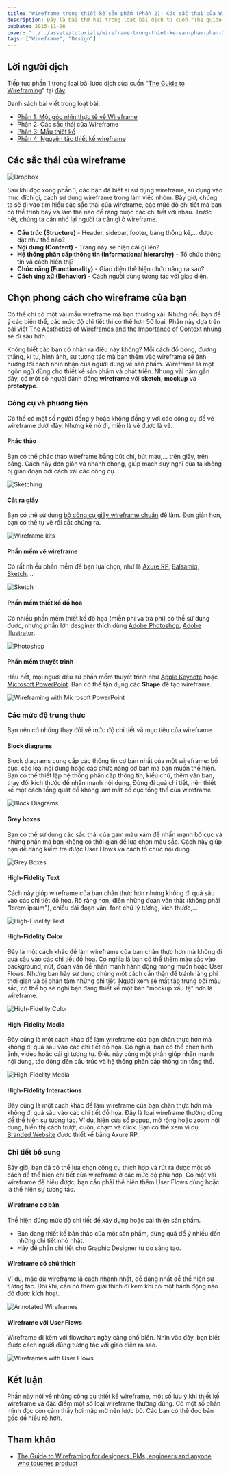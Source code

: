 ```yaml
---
title: "Wireframe trong thiết kế sản phẩm (Phần 2): Các sắc thái của Wireframe"
description: Đây là bài thứ hai trong loạt bài dịch từ cuốn "The guide to wireframing". Phần này đề cập đến những công cụ thiết kế wireframe, một số lưu ý khi thiết kế wireframe và đặc điểm một số loại wireframe thường dùng.
pubDate: 2015-11-26
cover: "../../assets/tutorials/wireframe-trong-thiet-ke-san-pham-phan-2/sketching.jpg"
tags: ["Wireframe", "Design"]
---
```


## Lời người dịch

Tiếp tục phần 1 trong loại bài lược dịch của cuốn "[The Guide to Wireframing](http://studio.uxpin.com/ebooks/guide-to-wireframing/)" tại [đây](http://vhnam.github.io/blog/wireframe-trong-thiet-ke-san-pham-phan-1/).

Danh sách bài viết trong loạt bài:

- [Phần 1: Một góc nhìn thực tế về Wireframe](https://vhnam.github.io/tutorials/wireframe-trong-thiet-ke-san-pham-phan-1)
- Phần 2: Các sắc thái của Wireframe
- [Phần 3: Mẫu thiết kế](https://vhnam.github.io/tutorials/wireframe-trong-thiet-ke-san-pham-phan-3)
- [Phần 4: Nguyên tắc thiết kế wireframe](https://vhnam.github.io/tutorials/wireframe-trong-thiet-ke-san-pham-phan-4)

## Các sắc thái của wireframe

![Dropbox](../../assets/tutorials/wireframe-trong-thiet-ke-san-pham-phan-2/dropbox.png)

Sau khi đọc xong phần 1, các bạn đã biết ai sử dụng wireframe, sử dụng vào mục đích gì, cách sử dụng wireframe trong làm việc nhóm. Bây giờ, chúng ta sẽ đi vào tìm hiểu các sắc thái của wireframe, các mức độ chi tiết mà bạn có thể trình bày và làm thế nào để ràng buộc các chi tiết với nhau. Trước hết, chúng ta cần nhớ lại người ta cần gì ở wireframe.

- **Cấu trúc (Structure)** - Header, sidebar, footer, bảng thống kê,... được đặt như thế nào?
- **Nội dung (Content)** - Trang này sẽ hiện cái gì lên?
- **Hệ thống phân cấp thông tin (Informational hierarchy)** - Tổ chức thông tin và cách hiển thị?
- **Chức năng (Functionality)** - Giao diện thể hiện chức năng ra sao?
- **Cách ứng xử (Behavior)** - Cách người dùng tương tác với giao diện.

## Chọn phong cách cho wireframe của bạn

Có thể chỉ có một vài mẫu wireframe mà bạn thường xài. Nhưng nếu bạn để ý các biến thể, các mức độ chi tiết thì có thể hơn 50 loại. Phần này dựa trên bài viết [The Aesthetics of Wireframes and the Importance of Context](http://designmodo.com/aesthetics-wireframes-context/) nhưng sẽ đi sâu hơn.

Không biết các bạn có nhận ra điều này không? Mỗi cách đổ bóng, đường thẳng, kí tự, hình ảnh, sự tương tác mà bạn thêm vào wireframe sẽ ảnh hưởng tới cách nhìn nhận của người dùng về sản phẩm. Wireframe là một ngôn ngữ dùng cho thiết kế sản phẩm và phát triển. Nhưng vài năm gần đây, có một số người đánh đồng **wireframe** với **sketch**, **mockup** và **prototype**.

### Công cụ và phương tiện

Có thể có một số người đồng ý hoặc không đồng ý với các công cụ để vẽ wireframe dưới đây. Nhưng kệ nó đi, miễn là vẽ được là vẽ.

#### Phác thảo

Bạn có thể phác thảo wireframe bằng bút chì, bút màu,... trên giấy, trên bảng. Cách này đơn giản và nhanh chóng, giúp mạch suy nghĩ của ta không bị gián đoạn bởi cách xài các công cụ.

![Sketching](../../assets/tutorials/wireframe-trong-thiet-ke-san-pham-phan-2/sketching.jpg)

#### Cắt ra giấy

Bạn có thể sử dụng [bộ công cụ giấy wireframe chuẩn](https://www.uxpin.com/web-kit.html) để làm. Đơn giản hơn, bạn có thể tự vẽ rồi cắt chúng ra.

![Wireframe kits](../../assets/tutorials/wireframe-trong-thiet-ke-san-pham-phan-2/wireframe-kits.png)

#### Phần mềm vẽ wireframe

Có rất nhiều phần mềm để bạn lựa chọn, như là [Axure RP](http://www.axure.com/), [Balsamiq](https://balsamiq.com/), [Sketch](https://www.sketchapp.com/),...

![Sketch](../../assets/tutorials/wireframe-trong-thiet-ke-san-pham-phan-2/sketch.png)

#### Phần mềm thiết kế đồ họa

Có nhiều phần mềm thiết kế đồ họa (miễn phí và trả phí) có thể sử dụng được, nhưng phần lớn desginer thích dùng [Adobe Photoshop](http://www.adobe.com/products/photoshop.html), [Adobe Illustrator](http://www.adobe.com/products/illustrator.html).

![Photoshop](../../assets/tutorials/wireframe-trong-thiet-ke-san-pham-phan-2/photoshop-wireframe.jpg)

#### Phần mềm thuyết trình

Hầu hết, mọi người đều sử phần mềm thuyết trình như [Apple Keynote](http://www.apple.com/mac/keynote/) hoặc [Microsoft PowerPoint](https://products.office.com/en-us/powerpoint). Bạn có thể tận dụng các **Shape** để tạo wireframe.

![Wireframing with Microsoft PowerPoint](../../assets/tutorials/wireframe-trong-thiet-ke-san-pham-phan-2/wireframing-powerpoint.jpg)

### Các mức độ trung thực

Bạn nên có những thay đổi về mức độ chi tiết và mục tiêu của wireframe.

#### Block diagrams

Block diagrams cung cấp các thông tin cơ bản nhất của một wireframe: bố cục, các loại nội dung hoặc các chức năng cơ bản mà bạn muốn thể hiện. Bạn có thể thiết lập hệ thống phân cấp thông tin, kiểu chữ, thêm văn bản, thay đổi kích thước để nhấn mạnh nội dung. Đừng đi quá chi tiết, nên thiết kế một cách tổng quát để không làm mất bố cục tổng thể của wireframe.

![Block Diagrams](../../assets/tutorials/wireframe-trong-thiet-ke-san-pham-phan-2/block-diagrams.jpg)

#### Grey boxes

Bạn có thể sử dụng các sắc thái của gam màu xám để nhấn mạnh bố cục và những phần mà bạn không có thời gian để lựa chọn màu sắc. Cách này giúp bạn dễ dàng kiểm tra được User Flows và cách tổ chức nội dung.

![Grey Boxes](../../assets/tutorials/wireframe-trong-thiet-ke-san-pham-phan-2/grey-boxes.jpg)

#### High-Fidelity Text

Cách này giúp wireframe của bạn chân thực hơn nhưng không đi quá sâu vào các chi tiết đồ họa. Rõ ràng hơn, điền những đoạn văn thật (không phải "lorem ipsum"), chiều dài đoạn văn, font chữ lý tưởng, kích thước,...

![High-Fidelity Text](../../assets/tutorials/wireframe-trong-thiet-ke-san-pham-phan-2/high-fidelity-text.png)

#### High-Fidelity Color

Đây là một cách khác để làm wireframe của bạn chân thực hơn mà không đi quá sâu vào các chi tiết đồ họa. Có nghĩa là bạn có thể thêm màu sắc vào background, nút, đoạn văn để nhấn mạnh hành động mong muốn hoặc User Flows. Nhưng bạn hãy sử dụng chúng một cách cẩn thận để tránh lãng phí thời gian và bị phân tâm những chi tiết. Người xem sẽ mất tập trung bởi màu sắc, có thể họ sẽ nghĩ bạn đang thiết kế một bản "mockup xấu tệ" hơn là wireframe.

![High-Fidelity Color](../../assets/tutorials/wireframe-trong-thiet-ke-san-pham-phan-2/high-fidelity-color.png)

#### High-Fidelity Media

Đây cũng là một cách khác để làm wireframe của bạn chân thực hơn mà không đi quá sâu vào các chi tiết đồ họa. Có nghĩa, bạn có thể chèn hình ảnh, video hoặc cái gì tương tự. Điều này cũng một phần giúp nhấn mạnh nội dung, tác động đến cấu trúc và hệ thống phân cấp thông tin tổng thể.

![High-Fidelity Media](../../assets/tutorials/wireframe-trong-thiet-ke-san-pham-phan-2/high-fidelity-media.png)

#### High-Fidelity Interactions

Đây cũng là một cách khác để làm wireframe của bạn chân thực hơn mà không đi quá sâu vào các chi tiết đồ họa. Đây là loại wireframe thường dùng để thể hiện sự tương tác. Ví dụ, hiện cửa sổ popup, mở rộng hoặc zoom nội dung, hiển thị cách trượt, cuộn, chạm và click. Bạn có thể xem ví dụ [Branded Website](http://eyzgmj.axshare.com/) được thiết kế bằng Axure RP.

### Chi tiết bổ sung

Bây giờ, bạn đã có thể lựa chọn công cụ thích hợp và rút ra được một số cách để thể hiện chi tiết của wireframe ở các mức độ phù hợp. Có một vài wireframe để hiểu được, bạn cần phải thể hiện thêm User Flows dùng hoặc là thể hiện sự tương tác.

#### Wireframe cơ bản

Thể hiện đúng mức độ chi tiết để xây dựng hoặc cải thiện sản phẩm.

- Bạn đang thiết kế bản thảo của một sản phẩm, đừng quá để ý nhiều đến những chi tiết nhỏ nhặt.
- Hãy để phần chi tiết cho Graphic Designer tự do sáng tạo.

#### Wireframe có chú thích

Ví dụ, mặc dù wireframe là cách nhanh nhất, dễ dàng nhất để thể hiện sự tương tác. Đôi khi, cần có thêm giải thích đi kèm khi có một hành động nào đó được kích hoạt.

![Annotated Wireframes](../../assets/tutorials/wireframe-trong-thiet-ke-san-pham-phan-2/annotated-wireframes.jpg)

#### Wireframe với User Flows

Wireframe đi kèm với flowchart ngày càng phổ biến. Nhìn vào đây, bạn biết được cách người dùng tương tác với giao diện ra sao.

![Wireframes with User Flows](../../assets/tutorials/wireframe-trong-thiet-ke-san-pham-phan-2/wireframe-with-user-flows.jpg)

## Kết luận

Phần này nói về những công cụ thiết kế wireframe, một số lưu ý khi thiết kế wireframe và đặc điểm một số loại wireframe thường dùng. Có một số phần mình đọc còn cảm thấy hơi mập mờ nên lược bỏ. Các bạn có thể đọc bản gốc để hiểu rõ hơn.

## Tham khảo

- [The Guide to Wireframing for designers, PMs, engineers and anyone who touches product](http://studio.uxpin.com/ebooks/guide-to-wireframing/)
